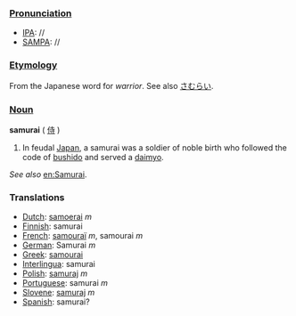 ===[[Pronunciation]]===
*[[IPA]]: //
*[[SAMPA]]: //
===[[Etymology]]===
From the Japanese word for ''warrior''. See also [[さむらい]].

===[[Noun]]===
'''samurai''' ( [[侍]] )

#In feudal [[Japan]], a samurai was a soldier of noble birth who followed the code of [[bushido]] and served a [[daimyo]].

''See also'' [[en:Samurai]].

===Translations===
*[[Dutch]]: [[samoerai]] ''m''
*[[Finnish]]: samurai
*[[French]]: [[samouraï]] ''m'', samourai ''m''
*[[German]]: Samurai ''m''
*[[Greek]]: [[samourai]]
*[[Interlingua]]: samurai
*[[Polish]]: [[samuraj]] ''m''
*[[Portuguese]]: samurai ''m''
*[[Slovene]]: [[samuraj]] ''m''
*[[Spanish]]: samurai?